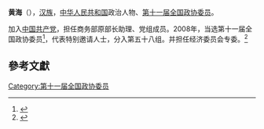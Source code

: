 '''黄海'''（{{bd|1947年||}}），[[汉族|汉族]]，[[中华人民共和国|中华人民共和国]]政治人物、[[第十一届全国政协委员|第十一届全国政协委员]]。

加入[[中国共产党|中国共产党]]，担任商务部原部长助理、党组成员。2008年，当选第十一届全国政协委员<ref>{{cite news|title=第十一届全国政协委员名单|url=http://www.indaa.com.cn/zt/2009qglh/zxzs/200903/t20090303_127573.html|accessdate=2013-04-09|newspaper=新华社北京1月25日电 中国人民政治协商会议第十一届全国委员会委员名单(共2237人，2008年1月25日政协第十届全国委员会常务委员会第二十次会议通过)|date=2008年1月25日|deadurl=yes|archiveurl=https://web.archive.org/web/20130928014403/http://www.indaa.com.cn/zt/2009qglh/zxzs/200903/t20090303_127573.html|archivedate=2013年9月28日}}</ref>，代表特别邀请人士，分入第五十八组。并担任经济委员会专委。<ref>{{cite news|title=全国政协信息-黄海|url=http://www.cppcc.gov.cn/CMS/wylibary/showJcwyxtInfoWylibary.action?tabJcwyxt.guid=11W0022130&wytype=wjwy|accessdate=2013-04-09|newspaper=全国政协委员会|archive-date=2019-09-03|archive-url=https://web.archive.org/web/20190903140206/http://www.cppcc.gov.cn/CMS/wylibary/showJcwyxtInfoWylibary.action?tabJcwyxt.guid=11W0022130&wytype=wjwy|dead-url=no}}</ref>

==參考文獻==
{{reflist}}
{{中国政治人物小作品}}
[[Category:第十一届全国政协委员|Category:第十一届全国政协委员]]
